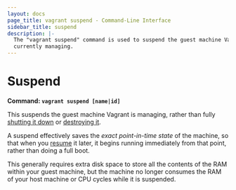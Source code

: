 ```yaml
---
layout: docs
page_title: vagrant suspend - Command-Line Interface
sidebar_title: suspend
description: |-
  The "vagrant suspend" command is used to suspend the guest machine Vagrant is
  currently managing.
---
```


# Suspend

**Command: `vagrant suspend [name|id]`**

This suspends the guest machine Vagrant is managing, rather than fully
[shutting it down](/docs/cli/halt) or [destroying it](/docs/cli/destroy).

A suspend effectively saves the _exact point-in-time state_ of the machine,
so that when you [resume](/docs/cli/resume) it later, it begins running
immediately from that point, rather than doing a full boot.

This generally requires extra disk space to store all the contents of the
RAM within your guest machine, but the machine no longer consumes the
RAM of your host machine or CPU cycles while it is suspended.
